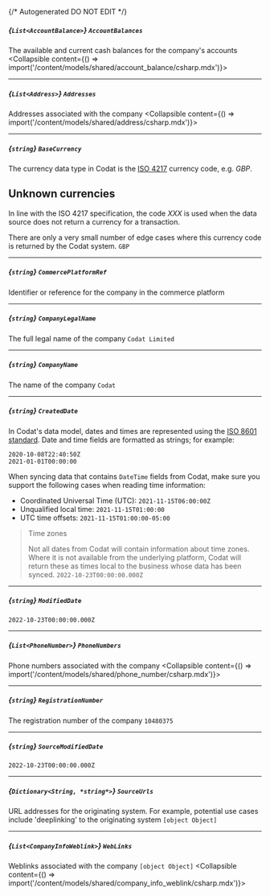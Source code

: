 {/* Autogenerated DO NOT EDIT  */}

##### *{`List<AccountBalance>`}* `AccountBalances`
The available and current cash balances for the company's accounts
<Collapsible content={() => import('/content/models/shared/account_balance/csharp.mdx')}>
</Collapsible>

---
##### *{`List<Address>`}* `Addresses`
Addresses associated with the company
<Collapsible content={() => import('/content/models/shared/address/csharp.mdx')}>
</Collapsible>

---
##### *{`string`}* `BaseCurrency`
The currency data type in Codat is the [ISO 4217](https://en.wikipedia.org/wiki/ISO_4217) currency code, e.g. _GBP_.

## Unknown currencies

In line with the ISO 4217 specification, the code _XXX_ is used when the data source does not return a currency for a transaction. 

There are only a very small number of edge cases where this currency code is returned by the Codat system.
`GBP`

---
##### *{`string`}* `CommercePlatformRef`
Identifier or reference for the company in the commerce platform

---
##### *{`string`}* `CompanyLegalName`
The full legal name of the company
`Codat Limited`

---
##### *{`string`}* `CompanyName`
The name of the company
`Codat`

---
##### *{`string`}* `CreatedDate`
In Codat's data model, dates and times are represented using the <a class="external" href="https://en.wikipedia.org/wiki/ISO_8601" target="_blank">ISO 8601 standard</a>. Date and time fields are formatted as strings; for example:

```
2020-10-08T22:40:50Z
2021-01-01T00:00:00
```



When syncing data that contains `DateTime` fields from Codat, make sure you support the following cases when reading time information:

- Coordinated Universal Time (UTC): `2021-11-15T06:00:00Z`
- Unqualified local time: `2021-11-15T01:00:00`
- UTC time offsets: `2021-11-15T01:00:00-05:00`

> Time zones
> 
> Not all dates from Codat will contain information about time zones.  
> Where it is not available from the underlying platform, Codat will return these as times local to the business whose data has been synced.
`2022-10-23T00:00:00.000Z`

---
##### *{`string`}* `ModifiedDate`
`2022-10-23T00:00:00.000Z`

---
##### *{`List<PhoneNumber>`}* `PhoneNumbers`
Phone numbers associated with the company
<Collapsible content={() => import('/content/models/shared/phone_number/csharp.mdx')}>
</Collapsible>

---
##### *{`string`}* `RegistrationNumber`
The registration number of the company
`10480375`

---
##### *{`string`}* `SourceModifiedDate`
`2022-10-23T00:00:00.000Z`

---
##### *{`Dictionary<String, *string*>`}* `SourceUrls`
URL addresses for the originating system. For example, potential use cases include 'deeplinking' to the originating system
`[object Object]`

---
##### *{`List<CompanyInfoWeblink>`}* `WebLinks`
Weblinks associated with the company
`[object Object]`
<Collapsible content={() => import('/content/models/shared/company_info_weblink/csharp.mdx')}>
</Collapsible>

